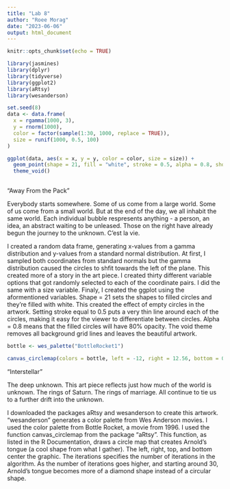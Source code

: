 ---
title: "Lab 8"
author: "Roee Morag"
date: "2023-06-06"
output: html_document
---

```{r setup, include=FALSE}
knitr::opts_chunk$set(echo = TRUE)
```

```{r libraries, include = FALSE}
library(jasmines)
library(dplyr)
library(tidyverse)
library(ggplot2)
library(aRtsy)
library(wesanderson)
```

```{r, echo = FALSE}
set.seed(8)
data <- data.frame(
  x = rgamma(1000, 3),
  y = rnorm(1000),
  color = factor(sample(1:30, 1000, replace = TRUE)),
  size = runif(1000, 0.5, 100)
)

ggplot(data, aes(x = x, y = y, color = color, size = size)) +
  geom_point(shape = 21, fill = "white", stroke = 0.5, alpha = 0.8, show.legend = FALSE) +
  theme_void()
  
```

"Away From the Pack"

Everybody starts somewhere. Some of us come from a large world. Some of us come from a small world. But at the end of the day, we all inhabit the same world. Each individual bubble respresents anything - a person, an idea, an abstract waiting to be unleased. Those on the right have already begun the journey to the unknown. C'est la vie.

I created a random data frame, generating x-values from a gamma distribution and y-values from a standard normal distribution. At first, I sampled both coordinates from standard normals but the gamma distribution caused the circles to shfit towards the left of the plane. This created more of a story in the art piece. I created thirty different variable options that got randomly selected to each of the coordinate pairs. I did the same with a size variable. Finaly, I created the ggplot using the aformentioned variables. Shape = 21 sets the shapes to filled circles and they're filled with white. This created the effect of empty circles in the artwork. Setting stroke equal to 0.5 puts a very thin line around each of the circles, making it easy for the viewer to differentiate between circles. Alpha = 0.8 means that the filled circles will have 80% opacity. The void theme removes all background grid lines and leaves the beautiful artwork.


```{r, echo = FALSE}
bottle <- wes_palette("BottleRocket1")

canvas_circlemap(colors = bottle, left = -12, right = 12.56, bottom = 0, top = 1, iterations = 7, resolution = 1500)
```

"Interstellar"

The deep unknown. This art piece reflects just how much of the world is unknown. The rings of Saturn. The rings of marriage. All continue to tie us to a further drift into the unknown.

I downloaded the packages aRtsy and wesanderson to create this artwork. "wesanderson" generates a color palette from Wes Anderson movies. I used the color palette from Bottle Rocket, a movie from 1996. I used the function canvas_circlemap from the package "aRtsy". This function, as listed in the R Documentation, draws a circle map that creates Arnold's tongue (a cool shape from what I gather). The left, right, top, and bottom center the graphic. The iterations specifies the number of iterations in the algorithm. As the number of iterations goes higher, and starting around 30, Arnold's tongue becomes more of a diamond shape instead of a circular shape.

